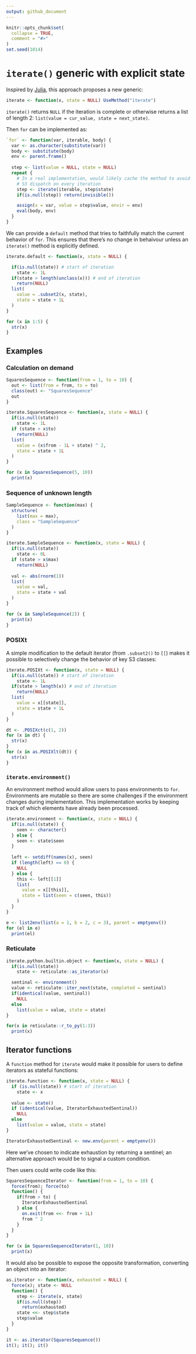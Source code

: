 ```yaml
---
output: github_document
---
```


<!-- README.md is generated from README.Rmd. Please edit that file -->

```r
knitr::opts_chunk$set(
  collapse = TRUE,
  comment = "#>"
)
set.seed(1014)
```

# `iterate()` generic with explicit state

Inspired by
[Julia](https://docs.julialang.org/en/v1/manual/interfaces/#man-interface-iteration),
this approach proposes a new generic:

```r
iterate <- function(x, state = NULL) UseMethod("iterate")
```

`iterate()` returns `NULL` if the iteration is complete or otherwise
returns a list of length 2:
`list(value = cur_value, state = next_state)`.

Then `for` can be implemented as:

```r
`for` <- function(var, iterable, body) {
  var <- as.character(substitute(var))
  body <- substitute(body)
  env <- parent.frame()
  
  step <- list(value = NULL, state = NULL)
  repeat {
    # In a real implementation, would likely cache the method to avoid 
    # S3 dispatch on every iteration
    step <- iterate(iterable, step$state)
    if(is.null(step)) return(invisible())

    assign(x = var, value = step$value, envir = env)
    eval(body, env)
  }
}
```

We can provide a `default` method that tries to faithfully match the
current behavior of `for`. This ensures that there's no change in
behaivour unless an `iterate()` method is explicitly defined.

```r
iterate.default <- function(x, state = NULL) {

  if(is.null(state)) # start of iteration
    state <- 1L
  if(state > length(unclass(x))) # end of iteration
    return(NULL)
  list(
    value = .subset2(x, state), 
    state = state + 1L
  )
}

for (x in 1:5) {
  str(x)
}
```

## Examples

### Calculation on demand

```r
SquaresSequence <- function(from = 1, to = 10) {
  out <- list(from = from, to = to)
  class(out) <- "SquaresSequence"
  out
}

iterate.SquaresSequence <- function(x, state = NULL) {
  if(is.null(state))
    state <- 1L
  if (state > x$to)
    return(NULL)
  list(
    value = (x$from - 1L + state) ^ 2, 
    state = state + 1L
  )
}

for (x in SquaresSequence(5, 10))
  print(x)
```

### Sequence of unknown length

```r
SampleSequence <- function(max) {
  structure(
    list(max = max),
    class = "SampleSequence"
  )
}

iterate.SampleSequence <- function(x, state = NULL) {
  if(is.null(state))
    state <- 0L
  if (state > x$max)
    return(NULL)
  
  val <- abs(rnorm(1))
  list(
    value = val, 
    state = state + val
  )
}

for (x in SampleSequence(2)) {
  print(x)
}
```

### POSIXt

A simple modification to the default iterator (from `.subset2()` to
`[[`) makes it possible to selectively change the behavior of key S3
classes:

```r
iterate.POSIXt <- function(x, state = NULL) {
  if(is.null(state)) # start of iteration
    state <- 1L
  if(state > length(x)) # end of iteration
    return(NULL)
  list(
    value = x[[state]], 
    state = state + 1L
  )
}

dt <- .POSIXct(c(1, 2))
for (x in dt) {
  str(x)
}
for (x in as.POSIXlt(dt)) {
  str(x)
}
```

### `iterate.environment()`

An environment method would allow users to pass environments to `for`.
Environments are mutable so there are some challenges if the environment
changes during implementation. This implementation works by keeping
track of which elements have already been processed.

```r
iterate.environment <- function(x, state = NULL) {
  if(is.null(state)) {
    seen <- character()
  } else { 
    seen <- state$seen  
  }
  
  left <- setdiff(names(x), seen)
  if (length(left) == 0) {
    NULL
  } else {
    this <- left[[1]]
    list(
      value = x[[this]],
      state = list(seen = c(seen, this))
    )
  }
}

e <- list2env(list(a = 1, b = 2, c = 3), parent = emptyenv())
for (el in e)
  print(el)
```

### Reticulate

```r
iterate.python.builtin.object <- function(x, state = NULL) {
  if(is.null(state))
    state <- reticulate::as_iterator(x)

  sentinal <- environment()
  value <- reticulate::iter_next(state, completed = sentinal)
  if(identical(value, sentinal))
    NULL
  else
    list(value = value, state = state)
}

for(x in reticulate::r_to_py(1:3))
  print(x)
```

## Iterator functions

A `function` method for `iterate` would make it possible for users to
define iterators as stateful functions:

```r
iterate.function <- function(x, state = NULL) {
  if (is.null(state)) # start of iteration
    state <- x
  
  value <- state()
  if (identical(value, IteratorExhaustedSentinal))
    NULL
  else
    list(value = value, state = state)
}

IteratorExhaustedSentinal <- new.env(parent = emptyenv())
```

Here we've chosen to indicate exhaustion by returning a sentinel; an
alternative approach would be to signal a custom condition.

Then users could write code like this:

```r
SquaresSequenceIterator <- function(from = 1, to = 10) {
  force(from); force(to)
  function() {
    if(from > to) {
      IteratorExhaustedSentinal
    } else {
      on.exit(from <<- from + 1L)
      from ^ 2
    }
  }
}

for (x in SquaresSequenceIterator(1, 10))
  print(x)
```

It would also be possible to expose the opposite transformation,
converting an object into an iterator:

```r
as.iterator <- function(x, exhausted = NULL) {
  force(x); state <- NULL
  function() {
    step <- iterate(x, state)
    if(is.null(step))
      return(exhausted)
    state <<- step$state
    step$value
  }
}

it <- as.iterator(SquaresSequence())
it(); it(); it()
```
